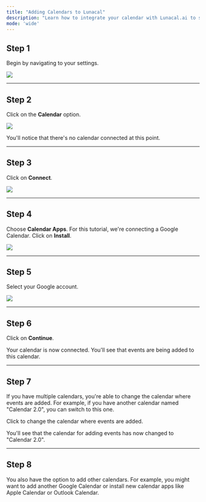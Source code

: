 ```yaml
---
title: "Adding Calendars to Lunacal"
description: "Learn how to integrate your calendar with Lunacal.ai to sync availability and automatically add bookings."
mode: 'wide'
---
```


## Step 1

Begin by navigating to your settings.

<Frame><img src="/images/manage_bookings/1.webp" /></Frame>

---

## Step 2

Click on the **Calendar** option.

<Frame><img src="/images/manage_bookings/2.webp" /></Frame>

You'll notice that there's no calendar connected at this point.

---

## Step 3

Click on **Connect**.

<Frame><img src="/images/manage_bookings/3.webp" /></Frame>

---

## Step 4

Choose **Calendar Apps**. For this tutorial, we're connecting a Google Calendar. Click on **Install**.

<Frame><img src="/images/manage_bookings/4.webp" /></Frame>

---

## Step 5

Select your Google account.

<Frame><img src="/images/manage_bookings/5.webp" /></Frame>

---

## Step 6

Click on **Continue**.



Your calendar is now connected. You'll see that events are being added to this calendar.

---

## Step 7

If you have multiple calendars, you're able to change the calendar where events are added. For example, if you have another calendar named "Calendar 2.0", you can switch to this one.


Click to change the calendar where events are added.


You'll see that the calendar for adding events has now changed to "Calendar 2.0".

---

## Step 8

You also have the option to add other calendars. For example, you might want to add another Google Calendar or install new calendar apps like Apple Calendar or Outlook Calendar.

